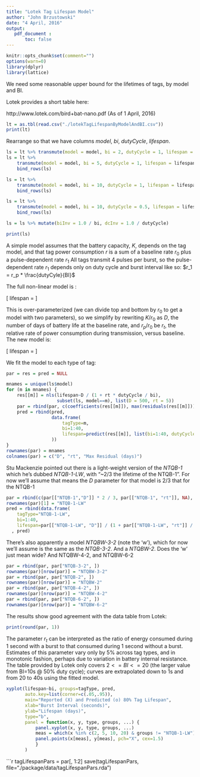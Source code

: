 ```yaml
---
title: "Lotek Tag Lifespan Model"
author: "John Brzustowski"
date: "4 April, 2016"
output:
   pdf_document :
       toc: false
---
```


```r
knitr::opts_chunk$set(comment="")
options(warn=0)
library(dplyr)
library(lattice)
```

We need some reasonable upper bound for the lifetimes of tags,
by model and BI.

Lotek provides a short table here:

   http://www.lotek.com/bird+bat-nano.pdf  (As of 1 April, 2016)

```r
lt = as.tbl(read.csv("./lotekTagLifespanByModelAndBI.csv"))
print(lt)
```

Rearrange so that we have columns _model_, _bi_, _dutyCycle_, _lifespan_.

```r
ls = lt %>% transmute(model = model, bi = 2, dutyCycle = 1, lifespan = lifespan2)
ls = lt %>%
    transmute(model = model, bi = 5, dutyCycle = 1, lifespan = lifespan5) %>%
    bind_rows(ls)

ls = lt %>%
    transmute(model = model, bi = 10, dutyCycle = 1, lifespan = lifespan10) %>%
    bind_rows(ls)

ls = lt %>%
    transmute(model = model, bi = 10, dutyCycle = 0.5, lifespan = lifespan10onOff) %>%
    bind_rows(ls)

ls = ls %>% mutate(biInv = 1.0 / bi, dcInv = 1.0 / dutyCycle)

print(ls)
```

A simple model assumes that the battery capacity, $K$, depends on the
tag model, and that tag power consumption $r$ is a sum of a baseline
rate $r_0$ plus a pulse-dependent rate $r_1$  All tags transmit 4 pulses per burst,
so the pulse-dependent rate $r_1$ depends only on duty cycle and burst interval
like so:  $r_1 = r_p * \frac{dutyCyle}{BI}$

The full non-linear model is :

\[
lifespan = \frac{K}{r_0 + \frac{r_p * dutyCycle}{BI}}
\]

This is over-parameterized (we can divide top and bottom by $r_0$ to
get a model with two parameters), so we simplify by rewriting $K/r_0$
as $D$, the number of days of battery life at the baseline rate, and
$r_p / r_0$ be $r_t$, the relative rate of power consumption during
transmission, versus baseline.  The new model is:

\[
lifespan = \frac{D}{1 + \frac{r_t * dutyCycle}{BI}}
\]

We fit the model to each type of tag:

```r
par = res = pred = NULL

mnames = unique(ls$model)
for (m in mnames) {
    res[[m]] = nls(lifespan~D / (1 + rt * dutyCycle / bi),
                   subset(ls, model==m), list(D = 500, rt = 5))
    par = rbind(par, c(coefficients(res[[m]]), max(residuals(res[[m]]))))
    pred = rbind(pred,
                 data.frame(
                     tagType=m,
                     bi=1:40,
                     lifespan=predict(res[[m]], list(bi=1:40, dutyCycle=1))
                 ))
}
rownames(par) = mnames
colnames(par) = c("D", "rt", "Max Residual (days)")
```

Stu Mackenzie pointed out there is a light-weight version of the *NTQB-1*
which he's dubbed *NTQB-1-LW*, with "~2/3 the lifetime of the NTQB-1".
For now we'll assume that means the $D$ parameter for that model is 2/3
that for the NTQB-1

```r
par = rbind(c(par[["NTQB-1","D"]] * 2 / 3, par[["NTQB-1", "rt"]], NA), par)
rownames(par)[1] = "NTQB-1-LW"
pred = rbind(data.frame(
    tagType="NTQB-1-LW",
    bi=1:40,
    lifespan=par[["NTQB-1-LW", "D"]] / (1 + par[["NTQB-1-LW", "rt"]] / (1:40)))
  , pred)
```

There's also apparently a model *NTQBW-3-2* (note the 'w'), which for now we'll
assume is the same as the *NTQB-3-2*.  And a *NTQBW-2*.  Does the 'w' just
mean wide?  And NTQBW-4-2, and NTQBW-6-2

```r
par = rbind(par, par["NTQB-3-2", ])
rownames(par)[nrow(par)] = "NTQBW-3-2"
par = rbind(par, par["NTQB-2", ])
rownames(par)[nrow(par)] = "NTQBW-2"
par = rbind(par, par["NTQB-4-2", ])
rownames(par)[nrow(par)] = "NTQBW-4-2"
par = rbind(par, par["NTQB-6-2", ])
rownames(par)[nrow(par)] = "NTQBW-6-2"
```


The results show good agreement with the data table from Lotek:

```r
print(round(par, 1))
```


The parameter $r_t$ can be interpreted as the ratio of energy consumed
during 1 second with a burst to that consumed during 1 second without
a burst.  Estimates of this parameter vary only by 5% across tag
types, and in monotonic fashion, perhaps due to variation in battery
internal resistance.  The table provided by Lotek only covers $2 <= BI
<= 20$ (the larger value from BI=10s @ 50% duty cycle); curves are extrapolated
down to 1s and from 20 to 40s using the fitted model.

```r
xyplot(lifespan~bi, groups=tagType, pred,
       auto.key=list(corner=c(.05,.95)),
       main="Reported (X) and Predicted (o) 80% Tag Lifespan",
       xlab="Burst Interval (seconds)",
       ylab="Lifespan (days)",
       type="b",
       panel = function(x, y, type, groups, ...) {
           panel.xyplot(x, y, type, groups, ...)
           meas = which(x %in% c(2, 5, 10, 20) & groups != "NTQB-1-LW")
           panel.points(x[meas], y[meas], pch="X", cex=1.5)
           }
       )
```

```r
tagLifespanPars = par[, 1:2]
save(tagLifespanPars, file="./package/data/tagLifespanPars.rda")


